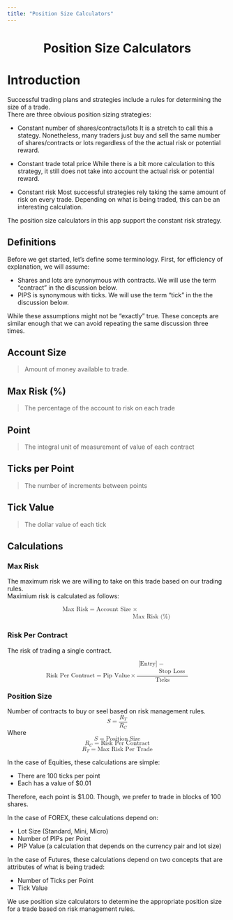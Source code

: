 ```yaml
---
title: "Position Size Calculators"
---
```



<center><h1>Position Size Calculators</h1></center>


# Introduction

Successful trading plans and strategies include a rules for determining the size of a trade.  
There are three obvious position sizing strategies:

* Constant number of shares/contracts/lots
  It is a stretch to call this a stategy.  Nonetheless, many traders just buy and sell the same number of shares/contracts or lots regardless of the the actual risk or potential reward.
  
* Constant trade total price
  While there is a bit more calculation to this strategy, it still does not take into account the actual risk or potential reward.
  
* Constant risk
  Most successful strategies rely taking the same amount of risk on every trade.  Depending on what is being traded, this can be an interesting calculation.

The position size calculators in this app support the constant risk strategy.


## Definitions

Before we get started, let's define some terminology.  First, for efficiency of explanation, we will assume:

* Shares and lots are synonymous with contracts.  We will use the term "contract" in the discussion below.
* PIPS is synonymous with ticks.  We will use the term "tick" in the the discussion below.

While these assumptions might not be "exactly" true.  These concepts are similar enough that we can avoid repeating the same discussion three times.

##  Account Size
> Amount of money available to trade.

##  Max Risk (%)
> The percentage of the account to risk on each trade</td>

## Point
> The integral unit of measurement of value of each contract</td>

## Ticks per Point
> The number of increments between points</td>


##  Tick Value
> The dollar value of each tick



## Calculations

### Max Risk

The maximum risk we are willing to take on this trade based on our trading rules.  
Maximium risk is calculated as follows:

<math display = "block">
  <mi>Max Risk</mi>
  <mo>&equals;</mo>
  <mi>Account Size</mi>
  <mo>&times;</mi>
  <mi>Max Risk (%)</mi>
</math>


### Risk Per Contract

The risk of trading a single contract.

<math display = "block">
  <mi>Risk Per Contract</mi>
  <mo>&equals;</mo>
  <mrow>
    <mi>Pip Value</mi>
    <mo>&times;</mo>
    <mrow>
      <mfrac numalign = "left">
        <mfenced open = "|" close = "|" separators = "">
          <mi>[Entry]</mi>
          <mo>&minus;</mi>
          <mi>Stop Loss</mi>
        </mfenced>
        <mrow>
          <mspace width = "3em" /><mi>Ticks</mi><mspace width = "3em" />
        </mrow>
      </mfrac>
    </mrow>
  </mrow>
</math>


### Position Size

Number of contracts to buy or seel based on risk management rules.
<math display = "block">
  <mi>S</mi>
  <mo>&equals;</mo>
  <mfrac>
    <msub><mi>R</mi><mi>T</mi></msub>
    <msub><mi>R</mi><mi>C</mi></msub>
  </mfrac>
</math>
Where
<math display = "block">
  <mi>S</mi>
  <mo>&equals;</mo>
  <mtext>Position Size</mtext>
</math>
<math display = "block">
  <msub><mi>R</mi><mi>C</mi></msub>
  <mo>&equals;</mo>
  <mtext>Risk Per Contract</mtext>
</math>
<math display = "block">
  <msub><mi>R</mi><mi>T</mi></msub>
  <mo>&equals;</mo>
  <mtext>Max Risk Per Trade</mtext>
</math>



In the case of Equities, these calculations are simple:

* There are 100 ticks per point
* Each has a value of $0.01

Therefore, each point is $1.00.  Though, we prefer to trade in blocks of 100 shares.

In the case of FOREX, these calculations depend on:

* Lot Size (Standard, Mini, Micro)
* Number of PIPs per Point
* PIP Value (a calculation that depends on the currency pair and lot size)

In the case of Futures, these calculations depend on two concepts that are attributes of what is being traded:

* Number of Ticks per Point
* Tick Value


We use position size calculators to determine the appropriate position size for a trade based on risk management rules.
